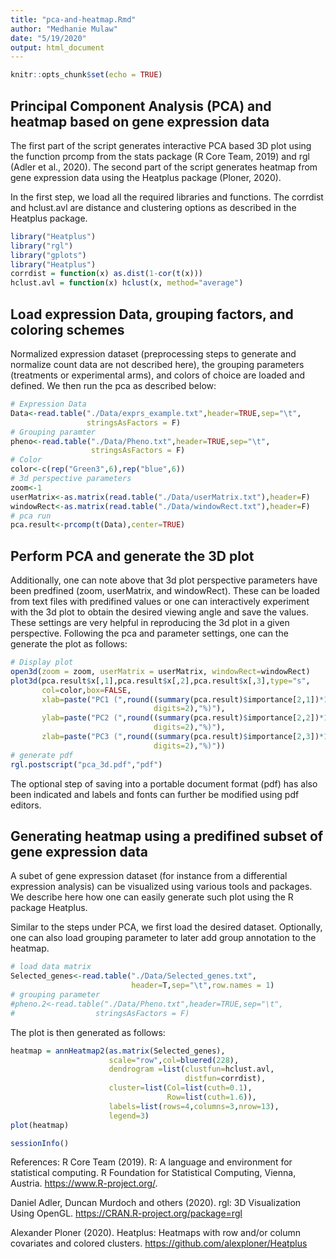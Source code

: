```yaml
---
title: "pca-and-heatmap.Rmd"
author: "Medhanie Mulaw"
date: "5/19/2020"
output: html_document
---
```


```r
knitr::opts_chunk$set(echo = TRUE)
```

## Principal Component Analysis (PCA) and heatmap based on gene expression data

The first part of the script generates interactive PCA based 3D plot using the function prcomp from the stats package (R Core Team, 2019) and rgl (Adler et al., 2020). The second part of the script generates heatmap from gene expression data using the Heatplus package (Ploner, 2020).

In the first step, we load all the required libraries and functions. The corrdist and hclust.avl are distance and clustering options as described in the Heatplus package. 

```r
library("Heatplus")
library("rgl")
library("gplots")
library("Heatplus")
corrdist = function(x) as.dist(1-cor(t(x)))
hclust.avl = function(x) hclust(x, method="average")
```

## Load expression Data, grouping factors, and coloring schemes

Normalized expression dataset (preprocessing steps to generate and normalize count data are not described here), the grouping parameters (treatments or experimental arms), and colors of choice are loaded and defined. We then run the pca as described below:

```r
# Expression Data
Data<-read.table("./Data/exprs_example.txt",header=TRUE,sep="\t",
                 stringsAsFactors = F)
# Grouping paramter
pheno<-read.table("./Data/Pheno.txt",header=TRUE,sep="\t",
                  stringsAsFactors = F)
# Color
color<-c(rep("Green3",6),rep("blue",6))
# 3d perspective parameters
zoom<-1
userMatrix<-as.matrix(read.table("./Data/userMatrix.txt"),header=F)
windowRect<-as.matrix(read.table("./Data/windowRect.txt"),header=F)
# pca run
pca.result<-prcomp(t(Data),center=TRUE)
```

## Perform PCA and generate the 3D plot

Additionally, one can note above that 3d plot perspective parameters have been predfined (zoom, userMatrix, and windowRect). These can be loaded from text files with predifined values or one can interactively experiment with the 3d plot to obtain the desired viewing angle and save the values. These settings are very helpful in reproducing the 3d plot in a given perspective. Following the pca and parameter settings, one can the generate the plot as follows:

```r

# Display plot
open3d(zoom = zoom, userMatrix = userMatrix, windowRect=windowRect)
plot3d(pca.result$x[,1],pca.result$x[,2],pca.result$x[,3],type="s",
       col=color,box=FALSE,
       xlab=paste("PC1 (",round((summary(pca.result)$importance[2,1])*100,
                                digits=2),"%)"),
       ylab=paste("PC2 (",round((summary(pca.result)$importance[2,2])*100,
                                digits=2),"%)"),
       zlab=paste("PC3 (",round((summary(pca.result)$importance[2,3])*100,
                                digits=2),"%)"))
# generate pdf
rgl.postscript("pca_3d.pdf","pdf")
```

The optional step of saving into a portable document format (pdf) has also been indicated and labels and fonts can further be modified using pdf editors.

## Generating heatmap using a predifined subset of gene expression data

A subet of gene expression dataset (for instance from a differential expression analysis) can be visualized using various tools and packages. We describe here how one can easily generate such plot using the R package Heatplus. 

Similar to the steps under PCA, we first load the desired dataset. Optionally, one can also load grouping parameter to later add group annotation to the heatmap.

```r
# load data matrix
Selected_genes<-read.table("./Data/Selected_genes.txt",
                           header=T,sep="\t",row.names = 1)
# grouping parameter
#pheno.2<-read.table("./Data/Pheno.txt",header=TRUE,sep="\t",
#                  stringsAsFactors = F)
```

The plot is then generated as follows:

```r
heatmap = annHeatmap2(as.matrix(Selected_genes), 
                      scale="row",col=bluered(228),
                      dendrogram =list(clustfun=hclust.avl,
                                       distfun=corrdist),
                      cluster=list(Col=list(cuth=0.1),
                                   Row=list(cuth=1.6)),
                      labels=list(rows=4,columns=3,nrow=13),
                      legend=3)
plot(heatmap)
```

```r
sessionInfo()
```

References:
  R Core Team (2019). R: A language and environment for statistical computing.
  R Foundation for Statistical Computing, Vienna, Austria.
  <https://www.R-project.org/>.
  
  Daniel Adler, Duncan Murdoch and others (2020). rgl: 3D Visualization Using
  OpenGL. <https://CRAN.R-project.org/package=rgl>
  
  Alexander Ploner (2020). Heatplus: Heatmaps with row and/or column
  covariates and colored clusters. <https://github.com/alexploner/Heatplus>
